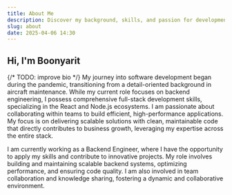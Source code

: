 ```yaml
---
title: About Me
description: Discover my background, skills, and passion for development.
slug: about
date: 2025-04-06 14:30
---
```


## Hi, I'm Boonyarit

{/* TODO: improve bio */}
My journey into software development began during the pandemic, transitioning from a detail-oriented background in aircraft maintenance. While my current role focuses on backend engineering, I possess comprehensive full-stack development skills, specializing in the React and Node.js ecosystems. I am passionate about collaborating within teams to build efficient, high-performance applications. My focus is on delivering scalable solutions with clean, maintainable code that directly contributes to business growth, leveraging my expertise across the entire stack.

I am currently working as a Backend Engineer, where I have the opportunity to apply my skills and contribute to innovative projects. My role involves building and maintaining scalable backend systems, optimizing performance, and ensuring code quality. I am also involved in team collaboration and knowledge sharing, fostering a dynamic and collaborative environment.
